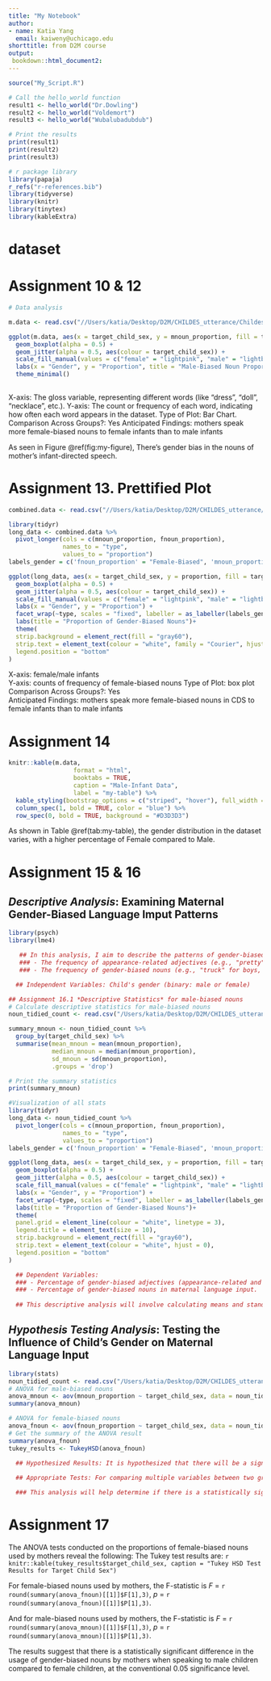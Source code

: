 ```yaml
---
title: "My Notebook"
author:
- name: Katia Yang
  email: kaiweny@uchicago.edu
shorttitle: from D2M course
output:   
 bookdown::html_document2:
---
```


```r
source("My_Script.R")

```

<!-- Assignment 5 -->

```r
# Call the hello_world function
result1 <- hello_world("Dr.Dowling")
result2 <- hello_world("Voldemort")
result3 <- hello_world("Wubalubadubdub")

# Print the results
print(result1)
print(result2)
print(result3)
```

```r
# r package library
library(papaja)
r_refs("r-references.bib")
library(tidyverse)
library(knitr)
library(tinytex)
library(kableExtra)

```

# dataset

# Assignment 10 & 12

```r
# Data analysis

m.data <- read.csv("//Users/katia/Desktop/D2M/CHILDES_utterance/Childes dataset/Proportion data/noun_proportion_data.csv")

ggplot(m.data, aes(x = target_child_sex, y = mnoun_proportion, fill = target_child_sex)) +
  geom_boxplot(alpha = 0.5) +
  geom_jitter(alpha = 0.5, aes(colour = target_child_sex)) +
  scale_fill_manual(values = c("female" = "lightpink", "male" = "lightblue")) +
  labs(x = "Gender", y = "Proportion", title = "Male-Biased Noun Proportion") +
  theme_minimal()
  
```

X-axis: The gloss variable, representing different words (like "dress", "doll", "necklace", etc.). Y-axis: The count or frequency of each word, indicating how often each word appears in the dataset. Type of Plot: Bar Chart. Comparison Across Groups?: Yes Anticipated Findings: mothers speak more female-biased nouns to female infants than to male infants

As seen in Figure \@ref(fig:my-figure), There's gender bias in the nouns of mother's infant-directed speech.

# Assignment 13. Prettified Plot

```r
combined.data <- read.csv("//Users/katia/Desktop/D2M/CHILDES_utterance/Childes dataset/Proportion data/noun_proportion_data.csv")

library(tidyr)
long_data <- combined.data %>%
  pivot_longer(cols = c(mnoun_proportion, fnoun_proportion),
               names_to = "type",
               values_to = "proportion")
labels_gender = c('fnoun_proportion' = "Female-Biased", 'mnoun_proportion' = "Male-Biased")

ggplot(long_data, aes(x = target_child_sex, y = proportion, fill = target_child_sex)) +
  geom_boxplot(alpha = 0.5) +
  geom_jitter(alpha = 0.5, aes(colour = target_child_sex)) +
  scale_fill_manual(values = c("female" = "lightpink", "male" = "lightblue")) +
  labs(x = "Gender", y = "Proportion") +
  facet_wrap(~type, scales = "fixed", labeller = as_labeller(labels_gender)) +
  labs(title = "Proportion of Gender-Biased Nouns")+
  theme(
  strip.background = element_rect(fill = "gray60"),
  strip.text = element_text(colour = "white", family = "Courier", hjust = 0),
  legend.position = "bottom"
)
```

X-axis: female/male infants\
Y-axis: counts of frequency of female-biased nouns Type of Plot: box plot\
Comparison Across Groups?: Yes\
Anticipated Findings: mothers speak more female-biased nouns in CDS to female infants than to male infants

# Assignment 14

```r
knitr::kable(m.data,
                  format = "html", 
                  booktabs = TRUE, 
                  caption = "Male-Infant Data", 
                  label = "my-table") %>%
  kable_styling(bootstrap_options = c("striped", "hover"), full_width = FALSE) %>%
  column_spec(1, bold = TRUE, color = "blue") %>%
  row_spec(0, bold = TRUE, background = "#D3D3D3")


```

As shown in Table \@ref(tab:my-table), the gender distribution in the dataset varies, with a higher percentage of Female compared to Male.

# Assignment 15 & 16

## *Descriptive Analysis*: Examining Maternal Gender-Biased Language Imput Patterns

```r
library(psych)
library(lme4)

   ## In this analysis, I aim to describe the patterns of gender-biased language usage by mothers in interactions with their children. The analysis will focus on:
   ### - The frequency of appearance-related adjectives (e.g., "pretty", "beautiful") and competence-related adjectives (e.g., "strong", "smart") used by mothers when speaking to boys vs. girls.
   ### - The frequency of gender-biased nouns (e.g., "truck" for boys, "doll" for girls) used by mothers in their speech to children of different genders.

  ## Independent Variables: Child's gender (binary: male or female)

## Assignment 16.1 *Descriptive Statistics* for male-biased nouns
# Calculate descriptive statistics for male-biased nouns
noun_tidied_count <- read.csv("/Users/katia/Desktop/D2M/CHILDES_utterance/Childes dataset/Proportion data/noun_proportion_number.csv")

summary_mnoun <- noun_tidied_count %>%
  group_by(target_child_sex) %>%
  summarise(mean_mnoun = mean(mnoun_proportion),
            median_mnoun = median(mnoun_proportion),
            sd_mnoun = sd(mnoun_proportion),
            .groups = 'drop')

# Print the summary statistics
print(summary_mnoun)

#Visualization of all stats
library(tidyr)
long_data <- noun_tidied_count %>%
  pivot_longer(cols = c(mnoun_proportion, fnoun_proportion),
               names_to = "type",
               values_to = "proportion")
labels_gender = c('fnoun_proportion' = "Female-Biased", 'mnoun_proportion' = "Male-Biased")

ggplot(long_data, aes(x = target_child_sex, y = proportion, fill = target_child_sex)) +
  geom_boxplot(alpha = 0.5) +
  geom_jitter(alpha = 0.5, aes(colour = target_child_sex)) +
  scale_fill_manual(values = c("female" = "lightpink", "male" = "lightblue")) +
  labs(x = "Gender", y = "Proportion") +
  facet_wrap(~type, scales = "fixed", labeller = as_labeller(labels_gender)) +
  labs(title = "Proportion of Gender-Biased Nouns")+
  theme(
  panel.grid = element_line(colour = "white", linetype = 3),
  legend.title = element_text(size = 10),
  strip.background = element_rect(fill = "gray60"),
  strip.text = element_text(colour = "white", hjust = 0),
  legend.position = "bottom"
)

  ## Dependent Variables:
  ### - Percentage of gender-biased adjectives (appearance-related and competence-related) in maternal language input.
  ### - Percentage of gender-biased nouns in maternal language input.
 
  ## This descriptive analysis will involve calculating means and standard deviations for the usage of gender-biased language across mothers of boys and girls. We will visualize these patterns through box and jitter plots to identify any apparent differences in language input based on the child's gender.
```

## *Hypothesis Testing Analysis*: Testing the Influence of Child's Gender on Maternal Language Input

```r
library(stats)
noun_tidied_count <- read.csv("/Users/katia/Desktop/D2M/CHILDES_utterance/Childes dataset/Proportion data/noun_proportion_number.csv")
# ANOVA for male-biased nouns
anova_mnoun <- aov(mnoun_proportion ~ target_child_sex, data = noun_tidied_count)
summary(anova_mnoun)

# ANOVA for female-biased nouns
anova_fnoun <- aov(fnoun_proportion ~ target_child_sex, data = noun_tidied_count)
# Get the summary of the ANOVA result
summary(anova_fnoun)
tukey_results <- TukeyHSD(anova_fnoun)

  ## Hypothesized Results: It is hypothesized that there will be a significant difference in the percentage of gender-biased language (both adjectives and nouns) used by mothers, with a higher use of appearance-related words for girls and competence-related words for boys, as well as a higher usage of gender-congruent nouns (male-biased with boys, female-biased with girls).
  
  ## Appropriate Tests: For comparing multiple variables between two groups (boys vs. girls), *ANOVA* could be appropriate for continuous data (e.g., percentage of gender-biased words). 

  ### This analysis will help determine if there is a statistically significant difference in maternal language input that could contribute to the early formation of gender stereotypes and expectations in children.

```
# Assignment 17

The ANOVA tests conducted on the proportions of female-biased nouns used by mothers reveal the following: 
The Tukey test results are: 
`r knitr::kable(tukey_results$target_child_sex, caption = "Tukey HSD Test Results for Target Child Sex")`

For female-biased nouns used by mothers, the F-statistic is $F$ = `r round(summary(anova_fnoun)[[1]]$F[1],3)`, $p$ = `r round(summary(anova_fnoun)[[1]]$P[1],3)`.


And for male-biased nouns used by mothers, the F-statistic is $F$ = `r round(summary(anova_mnoun)[[1]]$F[1],3)`, $p$ = `r round(summary(anova_mnoun)[[1]]$P[1],3)`.

The results suggest that there is a statistically significant difference in the usage of gender-biased nouns by mothers when speaking to male children compared to female children, at the conventional 0.05 significance level.

